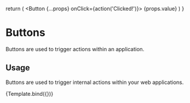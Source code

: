 
<Meta title='Components/Buttons' component={Button} />

  return (
    <Button {...props} onClick={action('Clicked!')}>
      {props.value}
    </Button>
  )
}

# Buttons

Buttons are used to trigger actions within an application.

## Usage

Buttons are used to trigger internal actions within your web applications.

<Preview withToolbar>
  <Story
    name='Buttons'
    argTypes={{
      size: {
        options: [ButtonSize.Large, ButtonSize.Sm, ButtonSize.Xs],
        control: {type: 'radio'},
      },
      kind: {
        options: [
          ButtonKind.Primary,
          ButtonKind.Secondary,
          ButtonKind.Tertiary,
        ],
        control: {type: 'select'},
      },
      value: {
        control: {type: 'text'},
      },
      disabled: {
        control: {type: 'boolean'},
      },
    }}
    args={{
      size: ButtonSize.Large,
      kind: ButtonKind.Primary,
      value: 'Call to action',
      disabled: false,
    }}
  >
    {Template.bind({})}
  </Story>
</Preview>
